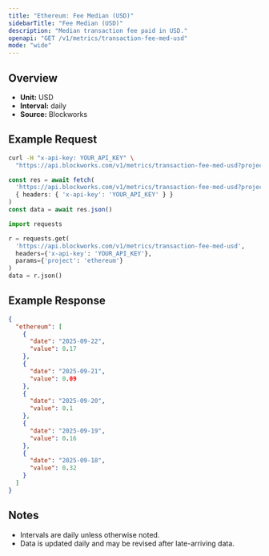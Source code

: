 ```yaml
---
title: "Ethereum: Fee Median (USD)"
sidebarTitle: "Fee Median (USD)"
description: "Median transaction fee paid in USD."
openapi: "GET /v1/metrics/transaction-fee-med-usd"
mode: "wide"
---
```


## Overview

- **Unit:** USD
- **Interval:** daily
- **Source:** Blockworks

## Example Request

<CodeGroup>

```bash cURL
curl -H "x-api-key: YOUR_API_KEY" \
  "https://api.blockworks.com/v1/metrics/transaction-fee-med-usd?project=ethereum"
```

```typescript TypeScript
const res = await fetch(
  'https://api.blockworks.com/v1/metrics/transaction-fee-med-usd?project=ethereum',
  { headers: { 'x-api-key': 'YOUR_API_KEY' } }
)
const data = await res.json()
```

```python Python
import requests

r = requests.get(
  'https://api.blockworks.com/v1/metrics/transaction-fee-med-usd',
  headers={'x-api-key': 'YOUR_API_KEY'},
  params={'project': 'ethereum'}
)
data = r.json()
```

</CodeGroup>

## Example Response

```json
{
  "ethereum": [
    {
      "date": "2025-09-22",
      "value": 0.17
    },
    {
      "date": "2025-09-21",
      "value": 0.09
    },
    {
      "date": "2025-09-20",
      "value": 0.1
    },
    {
      "date": "2025-09-19",
      "value": 0.16
    },
    {
      "date": "2025-09-18",
      "value": 0.32
    }
  ]
}
```

## Notes
- Intervals are daily unless otherwise noted.
- Data is updated daily and may be revised after late-arriving data.